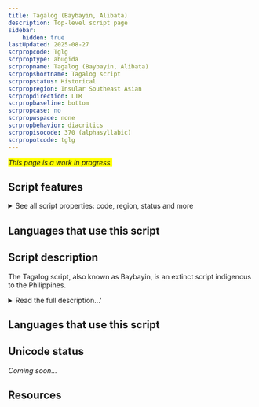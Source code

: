 ```yaml
---
title: Tagalog (Baybayin, Alibata)
description: Top-level script page
sidebar:
    hidden: true
lastUpdated: 2025-08-27
scrpropcode: Tglg
scrproptype: abugida
scrpropname: Tagalog (Baybayin, Alibata)
scrpropshortname: Tagalog script
scrpropstatus: Historical
scrpropregion: Insular Southeast Asian
scrpropdirection: LTR
scrpropbaseline: bottom
scrpropcase: no
scrpropwspace: none
scrpropbehavior: diacritics
scrpropisocode: 370 (alphasyllabic)
scrpropotcode: tglg
---
```


<span style='background-color:yellow'>_This page is a work in progress._</span>


## Script features

<details>
<summary> See all script properties: code, region, status and more</summary>
<ScriptInfo />
</details>

## Languages that use this script

<WsList script='Tglg' wsMax='5' />

## Script description

The Tagalog script, also known as Baybayin, is an extinct script indigenous to the Philippines.

<details>
<summary>Read the full description...'</summary>It was used to write the Tagalog language, which is still spoken by 21 million people throughout the Philippines, although it is now written in the Latin script. The Tagalog script was an abugida which descended from the Old Kawi, and ultimately the Brahmic, scripts. Each of the 14 consonants contains an inherent [a] vowel, with other vowels being represented by means of diacritical marks placed above or below the syllable. There are also 3 vowel characters to represent syllable-initial vowels. Only V and CV syllables could be represented in the orthography, although spoken Tagalog also employed VC and CVC syllables. In words taking one of the latter forms, the correct interpretation was inferred through context. In the 1600s, Spanish missionaries translating books into the language struggled with their inability to write final consonants, so a virama character was created to accommodate these in the orthography. This was met with mixed feelings; many Tagalog felt that such a reform corrupted the language, and used the virama only when writing Spanish words. The only punctuation mark was a line, or pair of lines, which served the roles approximately equivalent to the Latin comma or full stop, or separated sets of words.

Traditionally, Tagalog was written without a break between words, vertically from bottom to top and left to right. However, further reforms on the part of the Spanish rotated the direction of writing with the consequence that the orientation of the characters needed to change to accommodate the new direction. The result was that text published by the Spanish in the Tagalog script was written in horizontal lines to be read from left to right, with each character and its diacritics being rotated by 90 degrees [[Kuipers](https://www.yumpu.com/en/document/read/12207171/indic-scripts-of-insular-southeast-asia-changing-structures-gwuedu) p5]. The first book to be printed in the horizontal script was the Doctrina Christiana in 1593. Literacy in the script was reported to be high amongst both men and women at this time, but by the 1700s it had been replaced by the Latin alphabet.
</details>

## Languages that use this script

<WsList script='Tglg' wsMax='5' />

## Unicode status

_Coming soon..._

## Resources

<ScriptResources detailSummary='seemore' />

